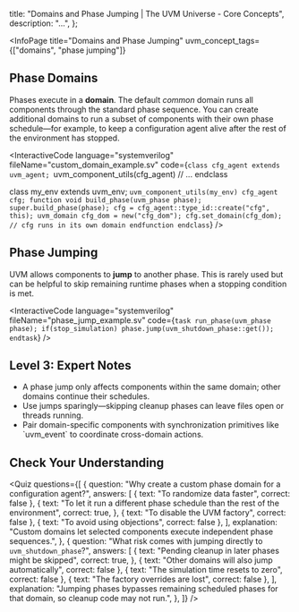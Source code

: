 
  title: "Domains and Phase Jumping | The UVM Universe - Core Concepts",
  description: "...",
};

<InfoPage
  title="Domains and Phase Jumping"
  uvm_concept_tags={["domains", "phase jumping"]}
>

  ## Phase Domains

  Phases execute in a **domain**. The default *common* domain runs all components
  through the standard phase sequence. You can create additional domains to run
  a subset of components with their own phase schedule—for example, to keep a
  configuration agent alive after the rest of the environment has stopped.

  <InteractiveCode
    language="systemverilog"
    fileName="custom_domain_example.sv"
    code={`class cfg_agent extends uvm_agent;
  `uvm_component_utils(cfg_agent)
  // ...
endclass

class my_env extends uvm_env;
  `uvm_component_utils(my_env)
  cfg_agent cfg;
  function void build_phase(uvm_phase phase);
    super.build_phase(phase);
    cfg = cfg_agent::type_id::create("cfg", this);
    uvm_domain cfg_dom = new("cfg_dom");
    cfg.set_domain(cfg_dom); // cfg runs in its own domain
  endfunction
endclass`}
  />

  ## Phase Jumping

  UVM allows components to **jump** to another phase. This is rarely used but can
  be helpful to skip remaining runtime phases when a stopping condition is met.

  <InteractiveCode
    language="systemverilog"
    fileName="phase_jump_example.sv"
    code={`task run_phase(uvm_phase phase);
  if(stop_simulation)
    phase.jump(uvm_shutdown_phase::get());
endtask`}
  />

  ## Level 3: Expert Notes

  - A phase jump only affects components within the same domain; other domains
    continue their schedules.
  - Use jumps sparingly—skipping cleanup phases can leave files open or threads
    running.
  - Pair domain-specific components with synchronization primitives like
    <Link href="/curriculum/T2_Intermediate/I-UVM-5_Phasing_and_Synchronization/uvm-event-barrier">`uvm_event`</Link>
    to coordinate cross-domain actions.

  ## Check Your Understanding

  <Quiz
    questions={[
      {
        question:
          "Why create a custom phase domain for a configuration agent?",
        answers: [
          { text: "To randomize data faster", correct: false },
          {
            text: "To let it run a different phase schedule than the rest of the environment",
            correct: true,
          },
          { text: "To disable the UVM factory", correct: false },
          { text: "To avoid using objections", correct: false },
        ],
        explanation:
          "Custom domains let selected components execute independent phase sequences.",
      },
      {
        question: "What risk comes with jumping directly to `uvm_shutdown_phase`?",
        answers: [
          {
            text: "Pending cleanup in later phases might be skipped",
            correct: true,
          },
          { text: "Other domains will also jump automatically", correct: false },
          { text: "The simulation time resets to zero", correct: false },
          { text: "The factory overrides are lost", correct: false },
        ],
        explanation:
          "Jumping phases bypasses remaining scheduled phases for that domain, so cleanup code may not run.",
      },
    ]}
  />

</InfoPage>